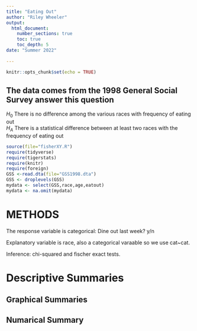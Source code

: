 ```yaml
---
title: "Eating Out"
author: "Riley Wheeler"
output: 
  html_document:
    number_sections: true
    toc: true
    toc_depth: 5
date: "Summer 2022"    
    
---
```


```r
knitr::opts_chunk$set(echo = TRUE)
```

## The data comes from the 1998 General Social Survey answer this question

$H_0$ There is no difference among the various races with frequency of eating out  
$H_A$ There is a statistical difference between at least two races with the frequency of eating out  


```r
source(file="fisherXY.R")
require(tidyverse)
require(tigerstats)
require(knitr)
require(foreign)
GSS <-read.dta(file="GSS1998.dta")
GSS <- droplevels(GSS)
mydata <- select(GSS,race,age,eatout)
mydata <- na.omit(mydata)
```

# METHODS 

The response variable is categorical: Dine out last week? y/n

Explanatory variable is race, also a categorical varaable so we use cat~cat.

Inference: chi-squared and fischer exact tests.

# Descriptive Summaries

## Graphical Summaries

## Numarical Summary



